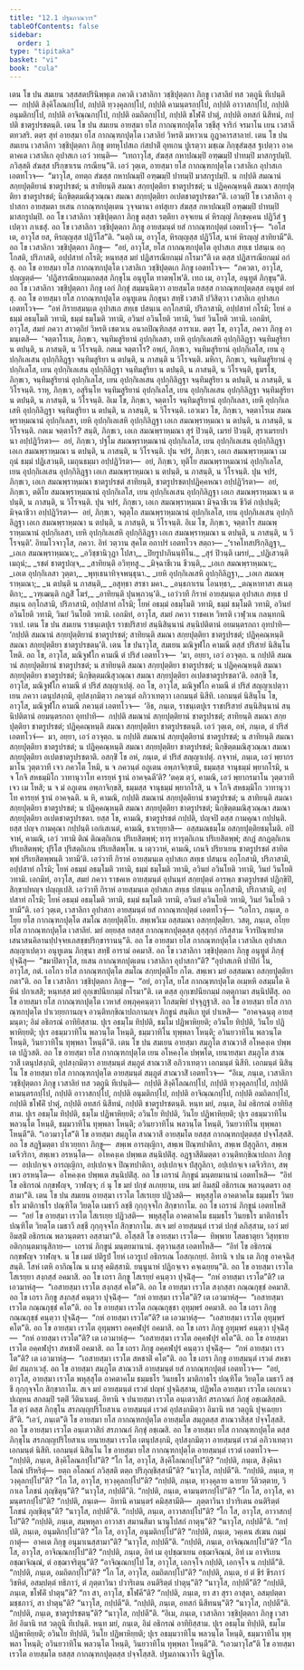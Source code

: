 ```yaml
---
title: "12.1 ปฐมภาณวาร"
tableOfContents: false
sidebar:
  order: 1
type: "tipitaka"
basket: "vi"
book: "cula"
---
```



<DynamicBreadcrumb />

<Division number="446" book="cula">

<Paragraph number="2225" book="cula">
เตน โข ปน สมเยน วสฺสสตปรินิพฺพุเต ภควติ เวสาลิกา วชฺชิปุตฺตกา ภิกฺขู เวสาลิยํ ทส วตฺถูนิ ทีเปนฺติ—  กปฺปติ สิงฺคิโลณกปฺโป, กปฺปติ ทฺวงฺคุลกปฺโป, กปฺปติ คามนฺตรกปฺโป, กปฺปติ อาวาสกปฺโป, กปฺปติ อนุมติกปฺโป, กปฺปติ อาจิณฺณกปฺโป, กปฺปติ อมถิตกปฺโป, กปฺปติ ชโฬคิํ ปาตุํ, กปฺปติ อทสกํ นิสีทนํ, กปฺปติ ชาตรูปรชตนฺติ.
</Paragraph>

<Paragraph number="2226" book="cula">
เตน โข ปน สมเยน อายสฺมา ยโส กากณฺฑกปุตฺโต วชฺชีสุ จาริกํ จรมาโน เยน เวสาลี ตทวสริ. ตตฺร สุทํ อายสฺมา ยโส กากณฺฑกปุตฺโต เวสาลิยํ วิหรติ มหาวเน กูฏาคารสาลายํ. เตน โข ปน สมเยน เวสาลิกา วชฺชิปุตฺตกา ภิกฺขู ตทหุโปสเถ กํสปาติํ อุทเกน ปูเรตฺวา มชฺเฌ ภิกฺขุสํฆสฺส ฐเปตฺวา อาคตาคเต เวสาลิเก อุปาสเก เอวํ วทนฺติ—  “เทถาวุโส, สํฆสฺส กหาปณมฺปิ อฑฺฒมฺปิ ปาทมฺปิ มาสกรูปมฺปิ. ภวิสฺสติ สํฆสฺส ปริกฺขาเรน กรณียนฺ”ติ. เอวํ วุตฺเต, อายสฺมา ยโส กากณฺฑกปุตฺโต เวสาลิเก อุปาสเก เอตทโวจ—  “มาวุโส, อทตฺถ สํฆสฺส กหาปณมฺปิ อฑฺฒมฺปิ ปาทมฺปิ มาสกรูปมฺปิ. น กปฺปติ สมณานํ สกฺยปุตฺติยานํ ชาตรูปรชตํ; น สาทิยนฺติ สมณา สกฺยปุตฺติยา ชาตรูปรชตํ; น ปฏิคฺคณฺหนฺติ สมณา สกฺยปุตฺติยา ชาตรูปรชตํ; นิกฺขิตฺตมณิสุวณฺณา สมณา สกฺยปุตฺติยา อเปตชาตรูปรชตา”ติ. เอวมฺปิ โข เวสาลิกา อุปาสกา อายสฺมตา ยเสน กากณฺฑกปุตฺเตน วุจฺจมานา อทํสุเยว สํฆสฺส กหาปณมฺปิ อฑฺฒมฺปิ ปาทมฺปิ มาสกรูปมฺปิ.
</Paragraph>

<Paragraph number="2227" book="cula">
อถ โข เวสาลิกา วชฺชิปุตฺตกา ภิกฺขู ตสฺสา รตฺติยา อจฺจเยน ตํ หิรญฺญํ ภิกฺขคฺเคน ปฏิวีสํ ฐเปตฺวา ภาเชสุํ. อถ โข เวสาลิกา วชฺชิปุตฺตกา ภิกฺขู อายสฺมนฺตํ ยสํ กากณฺฑกปุตฺตํ เอตทโวจุํ—  “เอโส เต, อาวุโส ยส, หิรญฺญสฺส ปฏิวีโส”ติ. “นตฺถิ เม, อาวุโส, หิรญฺญสฺส ปฏิวีโส, นาหํ หิรญฺญํ สาทิยามี”ติ. อถ โข เวสาลิกา วชฺชิปุตฺตกา ภิกฺขู—  “อยํ, อาวุโส, ยโส กากณฺฑกปุตฺโต อุปาสเก สทฺเธ ปสนฺเน อกฺโกสติ, ปริภาสติ, อปฺปสาทํ กโรติ; หนฺทสฺส มยํ ปฏิสารณียกมฺมํ กโรมา”ติ เต ตสฺส ปฏิสารณียกมฺมํ อกํสุ. อถ โข อายสฺมา ยโส กากณฺฑกปุตฺโต เวสาลิเก วชฺชิปุตฺตเก ภิกฺขู เอตทโวจ—  “ภควตา, อาวุโส, ปญฺญตฺตํ—  ‘ปฏิสารณียกมฺมกตสฺส ภิกฺขุโน อนุทูโต ทาตพฺโพ’ติ. เทถ เม, อาวุโส, อนุทูตํ ภิกฺขุนฺ”ติ.
</Paragraph>

<Paragraph number="2228" book="cula">
อถ โข เวสาลิกา วชฺชิปุตฺตกา ภิกฺขู เอกํ ภิกฺขุํ สมฺมนฺนิตฺวา อายสฺมโต ยสสฺส กากณฺฑกปุตฺตสฺส อนุทูตํ อทํสุ. อถ โข อายสฺมา ยโส กากณฺฑกปุตฺโต อนุทูเตน ภิกฺขุนา สทฺธิํ เวสาลิํ ปวิสิตฺวา เวสาลิเก อุปาสเก เอตทโวจ—  “อหํ กิรายสฺมนฺเต อุปาสเก สทฺเธ ปสนฺเน อกฺโกสามิ, ปริภาสามิ, อปฺปสาทํ กโรมิ; โยหํ อธมฺมํ อธมฺโมติ วทามิ, ธมฺมํ ธมฺโมติ วทามิ, อวินยํ อวินโยติ วทามิ, วินยํ วินโยติ วทามิ.
</Paragraph>

</Division>
<Division number="447" book="cula">

<Paragraph number="2229" book="cula">
เอกมิทํ, อาวุโส, สมยํ ภควา สาวตฺถิยํ วิหรติ เชตวเน อนาถปิณฺฑิกสฺส อาราเม. ตตฺร โข, อาวุโส, ภควา ภิกฺขู อามนฺเตสิ—  ‘จตฺตาโรเม, ภิกฺขเว, จนฺทิมสูริยานํ อุปกฺกิเลสา, เยหิ อุปกฺกิเลเสหิ อุปกฺกิลิฏฺฐา จนฺทิมสูริยา น ตปนฺติ, น ภาสนฺติ, น วิโรจนฺติ. กตเม จตฺตาโร? อพฺภํ, ภิกฺขเว, จนฺทิมสูริยานํ อุปกฺกิเลโส, เยน อุปกฺกิเลเสน อุปกฺกิลิฏฺฐา จนฺทิมสูริยา น ตปนฺติ, น ภาสนฺติ น วิโรจนฺติ. มหิกา, ภิกฺขเว, จนฺทิมสูริยานํ อุปกฺกิเลโส, เยน อุปกฺกิเลเสน อุปกฺกิลิฏฺฐา จนฺทิมสูริยา น ตปนฺติ, น ภาสนฺติ, น วิโรจนฺติ, ธูมรโช, ภิกฺขเว, จนฺทิมสูริยานํ อุปกฺกิเลโส, เยน อุปกฺกิเลเสน อุปกฺกิลิฏฺฐา จนฺทิมสูริยา น ตปนฺติ, น ภาสนฺติ, น วิโรจนฺติ. ราหุ, ภิกฺขเว, อสุรินฺโท จนฺทิมสูริยานํ อุปกฺกิเลโส, เยน อุปกฺกิเลเสน อุปกฺกิลิฏฺฐา จนฺทิมสูริยา น ตปนฺติ, น ภาสนฺติ, น วิโรจนฺติ. อิเม โข, ภิกฺขเว, จตฺตาโร จนฺทิมสูริยานํ อุปกฺกิเลสา, เยหิ อุปกฺกิเลเสหิ อุปกฺกิลิฏฺฐา จนฺทิมสูริยา น ตปนฺติ, น ภาสนฺติ, น วิโรจนฺติ. เอวเมว โข, ภิกฺขเว, จตฺตาโรเม สมณพฺราหฺมณานํ อุปกฺกิเลสา, เยหิ อุปกฺกิเลเสหิ อุปกฺกิลิฏฺฐา เอเก สมณพฺราหฺมณา น ตปนฺติ, น ภาสนฺติ, น วิโรจนฺติ. กตเม จตฺตาโร? สนฺติ, ภิกฺขเว, เอเก สมณพฺราหฺมณา สุรํ ปิวนฺติ, เมรยํ ปิวนฺติ, สุราเมรยปานา อปฺปฏิวิรตา—  อยํ, ภิกฺขเว, ปฐโม สมณพฺราหฺมณานํ อุปกฺกิเลโส, เยน อุปกฺกิเลเสน อุปกฺกิลิฏฺฐา เอเก สมณพฺราหฺมณา น ตปนฺติ, น ภาสนฺติ, น วิโรจนฺติ. ปุน จปรํ, ภิกฺขเว, เอเก สมณพฺราหฺมณา เมถุนํ ธมฺมํ ปฏิเสวนฺติ, เมถุนธมฺมา อปฺปฏิวิรตา—  อยํ, ภิกฺขเว, ทุติโย สมณพฺราหฺมณานํ อุปกฺกิเลโส, เยน อุปกฺกิเลเสน อุปกฺกิลิฏฺฐา เอเก สมณพฺราหฺมณา น ตปนฺติ, น ภาสนฺติ, น วิโรจนฺติ. ปุน จปรํ, ภิกฺขเว, เอเก สมณพฺราหฺมณา ชาตรูปรชตํ สาทิยนฺติ, ชาตรูปรชตปฺปฏิคฺคหณา อปฺปฏิวิรตา—  อยํ, ภิกฺขเว, ตติโย สมณพฺราหฺมณานํ อุปกฺกิเลโส, เยน อุปกฺกิเลเสน อุปกฺกิลิฏฺฐา เอเก สมณพฺราหฺมณา น ตปนฺติ, น ภาสนฺติ, น วิโรจนฺติ. ปุน จปรํ, ภิกฺขเว, เอเก สมณพฺราหฺมณา มิจฺฉาชีเวน ชีวิตํ กปฺเปนฺติ; มิจฺฉาชีวา อปฺปฏิวิรตา—  อยํ, ภิกฺขเว, จตุตฺโถ สมณพฺราหฺมณานํ อุปกฺกิเลโส, เยน อุปกฺกิเลเสน อุปกฺกิลิฏฺฐา เอเก สมณพฺราหฺมณา น ตปนฺติ, น ภาสนฺติ, น วิโรจนฺติ. อิเม โข, ภิกฺขเว, จตฺตาโร สมณพฺราหฺมณานํ อุปกฺกิเลสา, เยหิ อุปกฺกิเลเสหิ อุปกฺกิลิฏฺฐา เอเก สมณพฺราหฺมณา น ตปนฺติ, น ภาสนฺติ, น วิโรจนฺติ’. อิทมโวจาวุโส, ภควา. อิทํ วตฺวาน สุคโต อถาปรํ เอตทโวจ สตฺถา—
</Paragraph>

<Paragraph number="2230" type="verses" book="cula">
_‘ราคโทสปริกฺลิฏฺฐา,_  
_เอเก สมณพฺราหฺมณา;_  
_อวิชฺชานิวุฏา โปสา,_  
_ปิยรูปาภินนฺทิโน._  

</Paragraph>

<Paragraph number="2231" type="verses" book="cula">
_สุรํ ปิวนฺติ เมรยํ,_  
_ปฏิเสวนฺติ เมถุนํ;_  
_รชตํ ชาตรูปญฺจ,_  
_สาทิยนฺติ อวิทฺทสู._  

</Paragraph>

<Paragraph number="2232" type="verses" book="cula">
_มิจฺฉาชีเวน ชีวนฺติ,_  
_เอเก สมณพฺราหฺมณา;_  
_เอเต อุปกฺกิเลสา วุตฺตา,_  
_พุทฺเธนาทิจฺจพนฺธุนา._  

</Paragraph>

<Paragraph number="2233" type="verses" book="cula">
_เยหิ อุปกฺกิเลเสหิ อุปกฺกิลิฏฺฐา,_  
_เอเก สมณพฺราหฺมณา;_  
_น ตปนฺติ น ภาสนฺติ,_  
_อสุทฺธา สรชา มคา._  

</Paragraph>

<Paragraph number="2234" type="verses" book="cula">
_อนฺธกาเรน โอนทฺธา,_  
_ตณฺหาทาสา สเนตฺติกา;_  
_วฑฺเฒนฺติ กฏสิํ โฆรํ,_  
_อาทิยนฺติ ปุนพฺภวนฺ’ติ._  

</Paragraph>

<Paragraph number="2235" book="cula">
เอวํวาที กิราหํ อายสฺมนฺเต อุปาสเก สทฺเธ ปสนฺเน อกฺโกสามิ, ปริภาสามิ, อปฺปสาทํ กโรมิ; โยหํ อธมฺมํ อธมฺโมติ วทามิ, ธมฺมํ ธมฺโมติ วทามิ, อวินยํ อวินโยติ วทามิ, วินยํ วินโยติ วทามิ.
</Paragraph>

</Division>
<Division number="448" book="cula">

<Paragraph number="2236" book="cula">
เอกมิทํ, อาวุโส, สมยํ ภควา ราชคเห วิหรติ เวฬุวเน กลนฺทกนิวาเป. เตน โข ปน สมเยน ราชนฺเตปุเร ราชปริสายํ สนฺนิสินฺนานํ สนฺนิปติตานํ อยมนฺตรกถา อุทปาทิ—  ‘กปฺปติ สมณานํ สกฺยปุตฺติยานํ ชาตรูปรชตํ; สาทิยนฺติ สมณา สกฺยปุตฺติยา ชาตรูปรชตํ; ปฏิคฺคณฺหนฺติ สมณา สกฺยปุตฺติยา ชาตรูปรชตนฺ’ติ. เตน โข ปนาวุโส, สมเยน มณิจูฬโก คามณี ตสฺสํ ปริสายํ นิสินฺโน โหติ. อถ โข, อาวุโส, มณิจูฬโก คามณี ตํ ปริสํ เอตทโวจ—  ‘มา, อยฺยา, เอวํ อวจุตฺถ. น กปฺปติ สมณานํ สกฺยปุตฺติยานํ ชาตรูปรชตํ; น สาทิยนฺติ สมณา สกฺยปุตฺติยา ชาตรูปรชตํ; น ปฏิคฺคณฺหนฺติ สมณา สกฺยปุตฺติยา ชาตรูปรชตํ; นิกฺขิตฺตมณิสุวณฺณา สมณา สกฺยปุตฺติยา อเปตชาตรูปรชตา’ติ. อสกฺขิ โข, อาวุโส, มณิจูฬโก คามณี ตํ ปริสํ สญฺญาเปตุํ.
</Paragraph>

<Paragraph number="2237" book="cula">
อถ โข, อาวุโส, มณิจูฬโก คามณี ตํ ปริสํ สญฺญาเปตฺวา เยน ภควา เตนุปสงฺกมิ, อุปสงฺกมิตฺวา ภควนฺตํ อภิวาเทตฺวา เอกมนฺตํ นิสีทิ. เอกมนฺตํ นิสินฺโน โข, อาวุโส, มณิจูฬโก คามณี ภควนฺตํ เอตทโวจ—  ‘อิธ, ภนฺเต, ราชนฺเตปุเร ราชปริสายํ สนฺนิสินฺนานํ สนฺนิปติตานํ อยมนฺตรกถา อุทปาทิ—  กปฺปติ สมณานํ สกฺยปุตฺติยานํ ชาตรูปรชตํ; สาทิยนฺติ สมณา สกฺยปุตฺติยา ชาตรูปรชตํ; ปฏิคฺคณฺหนฺติ สมณา สกฺยปุตฺติยา ชาตรูปรชตนฺติ. เอวํ วุตฺเต, อหํ, ภนฺเต, ตํ ปริสํ เอตทโวจํ—  มา, อยฺยา, เอวํ อวจุตฺถ. น กปฺปติ สมณานํ สกฺยปุตฺติยานํ ชาตรูปรชตํ; น สาทิยนฺติ สมณา สกฺยปุตฺติยา ชาตรูปรชตํ; น ปฏิคฺคณฺหนฺติ สมณา สกฺยปุตฺติยา ชาตรูปรชตํ; นิกฺขิตฺตมณิสุวณฺณา สมณา สกฺยปุตฺติยา อเปตชาตรูปรชตาติ. อสกฺขิํ โข อหํ, ภนฺเต, ตํ ปริสํ สญฺญาเปตุํ. กจฺจาหํ, ภนฺเต, เอวํ พฺยากรมาโน วุตฺตวาที เจว ภควโต โหมิ, น จ ภควนฺตํ อภูเตน อพฺภาจิกฺขามิ, ธมฺมสฺส จานุธมฺมํ พฺยากโรมิ, น จ โกจิ สหธมฺมิโก วาทานุวาโท คารยฺหํ ฐานํ อาคจฺฉตี’ติ? ‘ตคฺฆ ตฺวํ, คามณิ, เอวํ พฺยากรมาโน วุตฺตวาที เจว เม โหสิ; น จ มํ อภูเตน อพฺภาจิกฺขสิ, ธมฺมสฺส จานุธมฺมํ พฺยากโรสิ, น จ โกจิ สหธมฺมิโก วาทานุวาโท คารยฺหํ ฐานํ อาคจฺฉติ. น หิ, คามณิ, กปฺปติ สมณานํ สกฺยปุตฺติยานํ ชาตรูปรชตํ; น สาทิยนฺติ สมณา สกฺยปุตฺติยา ชาตรูปรชตํ; น ปฏิคฺคณฺหนฺติ สมณา สกฺยปุตฺติยา ชาตรูปรชตํ; นิกฺขิตฺตมณิสุวณฺณา สมณา สกฺยปุตฺติยา อเปตชาตรูปรชตา. ยสฺส โข, คามณิ, ชาตรูปรชตํ กปฺปติ, ปญฺจปิ ตสฺส กามคุณา กปฺปนฺติ. ยสฺส ปญฺจ กามคุณา กปฺปนฺติ เอกํเสเนตํ, คามณิ, ธาเรยฺยาสิ—  อสฺสมณธมฺโม อสกฺยปุตฺติยธมฺโมติ. อปิ จาหํ, คามณิ, เอวํ วทามิ ติณํ ติณตฺถิเกน ปริเยสิตพฺพํ; ทารุ ทารุตฺถิเกน ปริเยสิตพฺพํ; สกฏํ สกฏตฺถิเกน ปริเยสิตพฺพํ; ปุริโส ปุริสตฺถิเกน ปริเยสิตพฺโพ. น เตฺววาหํ, คามณิ, เกนจิ ปริยาเยน ชาตรูปรชตํ สาทิตพฺพํ ปริเยสิตพฺพนฺติ วทามี’ติ.
</Paragraph>

<Paragraph number="2238" book="cula">
เอวํวาที กิราหํ อายสฺมนฺเต อุปาสเก สทฺเธ ปสนฺเน อกฺโกสามิ, ปริภาสามิ, อปฺปสาทํ กโรมิ; โยหํ อธมฺมํ อธมฺโมติ วทามิ, ธมฺมํ ธมฺโมติ วทามิ, อวินยํ อวินโยติ วทามิ, วินยํ วินโยติ วทามิ.
</Paragraph>

</Division>
<Division number="449" book="cula">

<Paragraph number="2239" book="cula">
เอกมิทํ, อาวุโส, สมยํ ภควา ราชคเห อายสฺมนฺตํ อุปนนฺทํ สกฺยปุตฺตํ อารพฺภ ชาตรูปรชตํ ปฏิกฺขิปิ, สิกฺขาปทญฺจ ปญฺญเปสิ. เอวํวาที กิราหํ อายสฺมนฺเต อุปาสเก สทฺเธ ปสนฺเน อกฺโกสามิ, ปริภาสามิ, อปฺปสาทํ กโรมิ; โยหํ อธมฺมํ อธมฺโมติ วทามิ, ธมฺมํ ธมฺโมติ วทามิ, อวินยํ อวินโยติ วทามิ, วินยํ วินโยติ วทามี”ติ.
</Paragraph>

<Paragraph number="2240" book="cula">
เอวํ วุตฺเต, เวสาลิกา อุปาสกา อายสฺมนฺตํ ยสํ กากณฺฑกปุตฺตํ เอตทโวจุํ—  “เอโกว, ภนฺเต, อโยฺย ยโส กากณฺฑกปุตฺโต สมโณ สกฺยปุตฺติโย. สพฺเพวิเม อสฺสมณา อสกฺยปุตฺติยา. วสตุ, ภนฺเต, อโยฺย ยโส กากณฺฑกปุตฺโต เวสาลิยํ. มยํ อยฺยสฺส ยสสฺส กากณฺฑกปุตฺตสฺส อุสฺสุกฺกํ กริสฺสาม จีวรปิณฺฑปาตเสนาสนคิลานปฺปจฺจยเภสชฺชปริกฺขารานนฺ”ติ. อถ โข อายสฺมา ยโส กากณฺฑกปุตฺโต เวสาลิเก อุปาสเก สญฺญาเปตฺวา อนุทูเตน ภิกฺขุนา สทฺธิํ อารามํ อคมาสิ.
</Paragraph>

<Paragraph number="2241" book="cula">
อถ โข เวสาลิกา วชฺชิปุตฺตกา ภิกฺขู อนุทูตํ ภิกฺขุํ ปุจฺฉิํสุ—  “ขมาปิตาวุโส, ยเสน กากณฺฑกปุตฺเตน เวสาลิกา อุปาสกา”ติ? “อุปาสเกหิ ปาปิกํ โน, อาวุโส, กตํ. เอโกว ยโส กากณฺฑกปุตฺโต สมโณ สกฺยปุตฺติโย กโต. สพฺเพว มยํ อสฺสมณา อสกฺยปุตฺติยา กตา”ติ. อถ โข เวสาลิกา วชฺชิปุตฺตกา ภิกฺขู—  “อยํ, อาวุโส, ยโส กากณฺฑกปุตฺโต อเมฺหหิ อสมฺมโต คิหีนํ ปกาเสสิ; หนฺทสฺส มยํ อุกฺเขปนียกมฺมํ กโรมา”ติ. เต ตสฺส อุกฺเขปนียกมฺมํ กตฺตุกามา สนฺนิปติํสุ. อถ โข อายสฺมา ยโส กากณฺฑกปุตฺโต เวหาสํ อพฺภุคฺคนฺตฺวา โกสมฺพิยํ ปจฺจุฏฺฐาสิ.
</Paragraph>

</Division>
<Division number="450" book="cula">

<Paragraph number="2242" book="cula">
อถ โข อายสฺมา ยโส กากณฺฑกปุตฺโต ปาเวยฺยกานญฺจ อวนฺติทกฺขิณาปถกานญฺจ ภิกฺขูนํ สนฺติเก ทูตํ ปาเหสิ—  “อาคจฺฉนฺตุ อายสฺมนฺตา; อิมํ อธิกรณํ อาทิยิสฺสาม. ปุเร อธมฺโม ทิปฺปติ, ธมฺโม ปฏิพาหิยฺยติ; อวินโย ทิปฺปติ, วินโย ปฏิพาหิยฺยติ; ปุเร อธมฺมวาทิโน พลวนฺโต โหนฺติ, ธมฺมวาทิโน ทุพฺพลา โหนฺติ; อวินยวาทิโน พลวนฺโต โหนฺติ, วินยวาทิโน ทุพฺพลา โหนฺตี”ติ.
</Paragraph>

<Paragraph number="2243" book="cula">
เตน โข ปน สมเยน อายสฺมา สมฺภูโต สาณวาสี อโหคงฺเค ปพฺพเต ปฏิวสติ. อถ โข อายสฺมา ยโส กากณฺฑกปุตฺโต เยน อโหคงฺโค ปพฺพโต, เยนายสฺมา สมฺภูโต สาณวาสี เตนุปสงฺกมิ, อุปสงฺกมิตฺวา อายสฺมนฺตํ สมฺภูตํ สาณวาสิํ อภิวาเทตฺวา เอกมนฺตํ นิสีทิ. เอกมนฺตํ นิสินฺโน โข อายสฺมา ยโส กากณฺฑกปุตฺโต อายสฺมนฺตํ สมฺภูตํ สาณวาสิํ เอตทโวจ—  “อิเม, ภนฺเต, เวสาลิกา วชฺชิปุตฺตกา ภิกฺขู เวสาลิยํ ทส วตฺถูนิ ทีเปนฺติ—  กปฺปติ สิงฺคิโลณกปฺโป, กปฺปติ ทฺวงฺคุลกปฺโป, กปฺปติ คามนฺตรกปฺโป, กปฺปติ อาวาสกปฺโป, กปฺปติ อนุมติกปฺโป, กปฺปติ อาจิณฺณกปฺโป, กปฺปติ อมถิตกปฺโป, กปฺปติ ชโฬคิํ ปาตุํ, กปฺปติ อทสกํ นิสีทนํ, กปฺปติ ชาตรูปรชตนฺติ. หนฺท มยํ, ภนฺเต, อิมํ อธิกรณํ อาทิยิสฺสาม. ปุเร อธมฺโม ทิปฺปติ, ธมฺโม ปฏิพาหิยฺยติ; อวินโย ทิปฺปติ, วินโย ปฏิพาหิยฺยติ; ปุเร อธมฺมวาทิโน พลวนฺโต โหนฺติ, ธมฺมวาทิโน ทุพฺพลา โหนฺติ; อวินยวาทิโน พลวนฺโต โหนฺติ, วินยวาทิโน ทุพฺพลา โหนฺตี”ติ. “เอวมาวุโส”ติ โข อายสฺมา สมฺภูโต สาณวาสี อายสฺมโต ยสสฺส กากณฺฑกปุตฺตสฺส ปจฺจโสฺสสิ. อถ โข สฏฺฐิมตฺตา ปาเวยฺยกา ภิกฺขู—  สพฺเพ อารญฺญิกา, สพฺเพ ปิณฺฑปาติกา, สพฺเพ ปํสุกูลิกา, สพฺเพ เตจีวริกา, สพฺเพว อรหนฺโต—  อโหคงฺเค ปพฺพเต สนฺนิปติํสุ. อฏฺฐาสีติมตฺตา อวนฺติทกฺขิณาปถกา ภิกฺขู—  อปฺเปกจฺเจ อารญฺญิกา, อปฺเปกจฺเจ ปิณฺฑปาติกา, อปฺเปกจฺเจ ปํสุกูลิกา, อปฺเปกจฺเจ เตจีวริกา, สพฺเพว อรหนฺโต—  อโหคงฺเค ปพฺพเต สนฺนิปติํสุ. อถ โข เถรานํ ภิกฺขูนํ มนฺตยมานานํ เอตทโหสิ—  “อิทํ โข อธิกรณํ กกฺขฬญฺจ, วาฬญฺจ; กํ นุ โข มยํ ปกฺขํ ลเภยฺยาม, เยน มยํ อิมสฺมิํ อธิกรเณ พลวนฺตตรา อสฺสามา”ติ.
</Paragraph>

</Division>
<Division number="451" book="cula">

<Paragraph number="2244" book="cula">
เตน โข ปน สมเยน อายสฺมา เรวโต โสเรเยฺย ปฏิวสติ—  พหุสฺสุโต อาคตาคโม ธมฺมธโร วินยธโร มาติกาธโร ปณฺฑิโต วิยตฺโต เมธาวี ลชฺชี กุกฺกุจฺจโก สิกฺขากาโม. อถ โข เถรานํ ภิกฺขูนํ เอตทโหสิ—  “อยํ โข อายสฺมา เรวโต โสเรเยฺย ปฏิวสติ—  พหุสฺสุโต อาคตาคโม ธมฺมธโร วินยธโร มาติกาธโร ปณฺฑิโต วิยตฺโต เมธาวี ลชฺชี กุกฺกุจฺจโก สิกฺขากาโม. สเจ มยํ อายสฺมนฺตํ เรวตํ ปกฺขํ ลภิสฺสาม, เอวํ มยํ อิมสฺมิํ อธิกรเณ พลวนฺตตรา อสฺสามา”ติ. อโสฺสสิ โข อายสฺมา เรวโต—  ทิพฺพาย โสตธาตุยา วิสุทฺธาย อติกฺกนฺตมานุสิกาย—  เถรานํ ภิกฺขูนํ มนฺตยมานานํ. สุตฺวานสฺส เอตทโหสิ—  “อิทํ โข อธิกรณํ กกฺขฬญฺจ วาฬญฺจ. น โข เมตํ ปติรูปํ โยหํ เอวรูเป อธิกรเณ โอสกฺเกยฺยํ. อิทานิ จ ปน เต ภิกฺขู อาคจฺฉิสฺสนฺติ. โสหํ เตหิ อากิณฺโณ น ผาสุ คมิสฺสามิ. ยนฺนูนาหํ ปฏิกจฺเจว คจฺเฉยฺยนฺ”ติ. อถ โข อายสฺมา เรวโต โสเรยฺยา สงฺกสฺสํ อคมาสิ.
</Paragraph>

<Paragraph number="2245" book="cula">
อถ โข เถรา ภิกฺขู โสเรยฺยํ คนฺตฺวา ปุจฺฉิํสุ—  “กหํ อายสฺมา เรวโต”ติ? เต เอวมาหํสุ—  “เอสายสฺมา เรวโต สงฺกสฺสํ คโต”ติ. อถ โข อายสฺมา เรวโต สงฺกสฺสา กณฺณกุชฺชํ อคมาสิ. อถ โข เถรา ภิกฺขู สงฺกสฺสํ คนฺตฺวา ปุจฺฉิํสุ—  “กหํ อายสฺมา เรวโต”ติ? เต เอวมาหํสุ—  “เอสายสฺมา เรวโต กณฺณกุชฺชํ คโต”ติ. อถ โข อายสฺมา เรวโต กณฺณกุชฺชา อุทุมฺพรํ อคมาสิ. อถ โข เถรา ภิกฺขู กณฺณกุชฺชํ คนฺตฺวา ปุจฺฉิํสุ—  “กหํ อายสฺมา เรวโต”ติ? เต เอวมาหํสุ—  “เอสายสฺมา เรวโต อุทุมฺพรํ คโต”ติ. อถ โข อายสฺมา เรวโต อุทุมฺพรา อคฺคฬปุรํ อคมาสิ. อถ โข เถรา ภิกฺขู อุทุมฺพรํ คนฺตฺวา ปุจฺฉิํสุ—  “กหํ อายสฺมา เรวโต”ติ? เต เอวมาหํสุ—  “เอสายสฺมา เรวโต อคฺคฬปุรํ คโต”ติ. อถ โข อายสฺมา เรวโต อคฺคฬปุรา สหชาติํ อคมาสิ. อถ โข เถรา ภิกฺขู อคฺคฬปุรํ คนฺตฺวา ปุจฺฉิํสุ—  “กหํ อายสฺมา เรวโต”ติ? เต เอวมาหํสุ—  “เอสายสฺมา เรวโต สหชาติํ คโต”ติ. อถ โข เถรา ภิกฺขู อายสฺมนฺตํ เรวตํ สหชาติยํ สมฺภาเวสุํ.
</Paragraph>

</Division>
<Division number="452" book="cula">

<Paragraph number="2246" book="cula">
อถ โข อายสฺมา สมฺภูโต สาณวาสี อายสฺมนฺตํ ยสํ กากณฺฑกปุตฺตํ เอตทโวจ—  “อยํ, อาวุโส, อายสฺมา เรวโต พหุสฺสุโต อาคตาคโม ธมฺมธโร วินยธโร มาติกาธโร ปณฺฑิโต วิยตฺโต เมธาวี ลชฺชี กุกฺกุจฺจโก สิกฺขากาโม. สเจ มยํ อายสฺมนฺตํ เรวตํ ปญฺหํ ปุจฺฉิสฺสาม, ปฏิพโล อายสฺมา เรวโต เอเกเนว ปเญฺหน สกลมฺปิ รตฺติํ วีตินาเมตุํ. อิทานิ จ ปนายสฺมา เรวโต อนฺเตวาสิกํ สรภาณกํ ภิกฺขุํ อชฺเฌสิสฺสติ. โส ตฺวํ ตสฺส ภิกฺขุโน สรภญฺญปริโยสาเน อายสฺมนฺตํ เรวตํ อุปสงฺกมิตฺวา อิมานิ ทส วตฺถูนิ ปุจฺเฉยฺยาสี”ติ. “เอวํ, ภนฺเต”ติ โข อายสฺมา ยโส กากณฺฑกปุตฺโต อายสฺมโต สมฺภูตสฺส สาณวาสิสฺส ปจฺจโสฺสสิ. อถ โข อายสฺมา เรวโต อนฺเตวาสิกํ สรภาณกํ ภิกฺขุํ อชฺเฌสิ. อถ โข อายสฺมา ยโส กากณฺฑกปุตฺโต ตสฺส ภิกฺขุโน สรภญฺญปริโยสาเน เยนายสฺมา เรวโต เตนุปสงฺกมิ, อุปสงฺกมิตฺวา อายสฺมนฺตํ เรวตํ อภิวาเทตฺวา เอกมนฺตํ นิสีทิ. เอกมนฺตํ นิสินฺโน โข อายสฺมา ยโส กากณฺฑกปุตฺโต อายสฺมนฺตํ เรวตํ เอตทโวจ—  “กปฺปติ, ภนฺเต, สิงฺคิโลณกปฺโป”ติ? “โก โส, อาวุโส, สิงฺคิโลณกปฺโป”ติ? “กปฺปติ, ภนฺเต, สิงฺคินา โลณํ ปริหริตุํ—  ยตฺถ อโลณกํ ภวิสฺสติ ตตฺถ ปริภุญฺชิสฺสามี”ติ? “นาวุโส, กปฺปตี”ติ. “กปฺปติ, ภนฺเต, ทฺวงฺคุลกปฺโป”ติ? “โก โส, อาวุโส, ทฺวงฺคุลกปฺโป”ติ? “กปฺปติ, ภนฺเต, ทฺวงฺคุลาย ฉายาย วีติวตฺตาย, วิกาเล โภชนํ ภุญฺชิตุนฺ”ติ? “นาวุโส, กปฺปตี”ติ. “กปฺปติ, ภนฺเต, คามนฺตรกปฺโป”ติ? “โก โส, อาวุโส, คามนฺตรกปฺโป”ติ? “กปฺปติ, ภนฺเต—  อิทานิ คามนฺตรํ คมิสฺสามีติ—  ภุตฺตาวินา ปวาริเตน อนติริตฺตํ โภชนํ ภุญฺชิตุนฺ”ติ? “นาวุโส, กปฺปตี”ติ. “กปฺปติ, ภนฺเต, อาวาสกปฺโป”ติ? “โก โส, อาวุโส, อาวาสกปฺโป”ติ? “กปฺปติ, ภนฺเต, สมฺพหุลา อาวาสา สมานสีมา นานุโปสถํ กาตุนฺ”ติ? “นาวุโส, กปฺปตี”ติ. “กปฺปติ, ภนฺเต, อนุมติกปฺโป”ติ? “โก โส, อาวุโส, อนุมติกปฺโป”ติ? “กปฺปติ, ภนฺเต, วคฺเคน สํเฆน กมฺมํ กาตุํ—  อาคเต ภิกฺขู อนุมาเนสฺสามา”ติ? “นาวุโส, กปฺปตี”ติ. “กปฺปติ, ภนฺเต, อาจิณฺณกปฺโป”ติ? “โก โส, อาวุโส, อาจิณฺณกปฺโป”ติ? “กปฺปติ, ภนฺเต, อิทํ เม อุปชฺฌาเยน อชฺฌาจิณฺณํ, อิทํ เม อาจริเยน อชฺฌาจิณฺณํ, ตํ อชฺฌาจริตุนฺ”ติ? “อาจิณฺณกปฺโป โข, อาวุโส, เอกจฺโจ กปฺปติ, เอกจฺโจ น กปฺปตี”ติ. “กปฺปติ, ภนฺเต, อมถิตกปฺโป”ติ? “โก โส, อาวุโส, อมถิตกปฺโป”ติ? “กปฺปติ, ภนฺเต, ยํ ตํ ขีรํ ขีรภาวํ วิชหิตํ, อสมฺปตฺตํ ทธิภาวํ, ตํ ภุตฺตาวินา ปวาริเตน อนติริตฺตํ ปาตุนฺ”ติ? “นาวุโส, กปฺปตี”ติ? “กปฺปติ, ภนฺเต, ชโฬคิํ ปาตุนฺ”ติ? “กา สา, อาวุโส, ชโฬคี”ติ? “กปฺปติ, ภนฺเต, ยา สา สุรา อาสุตา, อสมฺปตฺตา มชฺชภาวํ, สา ปาตุนฺ”ติ? “นาวุโส, กปฺปตี”ติ. “กปฺปติ, ภนฺเต, อทสกํ นิสีทนนฺ”ติ? “นาวุโส, กปฺปตี”ติ. “กปฺปติ, ภนฺเต, ชาตรูปรชตนฺ”ติ? “นาวุโส, กปฺปตี”ติ. “อิเม, ภนฺเต, เวสาลิกา วชฺชิปุตฺตกา ภิกฺขู เวสาลิยํ อิมานิ ทส วตฺถูนิ ทีเปนฺติ. หนฺท มยํ, ภนฺเต, อิมํ อธิกรณํ อาทิยิสฺสาม. ปุเร อธมฺโม ทิปฺปติ, ธมฺโม ปฏิพาหิยฺยติ; อวินโย ทิปฺปติ, วินโย ปฏิพาหิยฺยติ; ปุเร อธมฺมวาทิโน พลวนฺโต โหนฺติ, ธมฺมวาทิโน ทุพฺพลา โหนฺติ; อวินยวาทิโน พลวนฺโต โหนฺติ, วินยวาทิโน ทุพฺพลา โหนฺตี”ติ. “เอวมาวุโส”ติ โข อายสฺมา เรวโต อายสฺมโต ยสสฺส กากณฺฑกปุตฺตสฺส ปจฺจโสฺสสิ.

</Paragraph>
</Division>

<Paragraph number="2247" type="center" book="cula">
ปฐมภาณวาโร นิฏฺฐิโต.
</Paragraph>